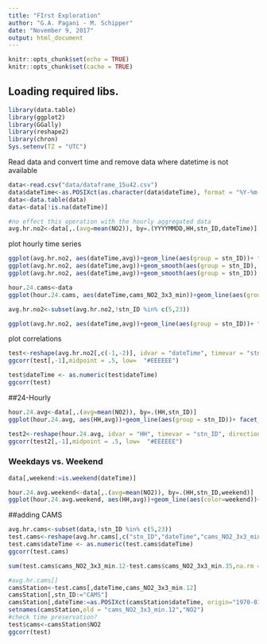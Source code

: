 ```yaml
---
title: "FIrst Exploration"
author: "G.A. Pagani - M. Schipper"
date: "November 9, 2017"
output: html_document
---
```


```r
knitr::opts_chunk$set(echo = TRUE)
knitr::opts_chunk$set(cache = TRUE)
```

## Loading required libs.

```r
library(data.table)
library(ggplot2)
library(GGally)
library(reshape2)
library(chron)
Sys.setenv(TZ = "UTC")
```


Read data and convert time and remove data where datetime is not available
```r
data<-read.csv("data/dataframe_15u42.csv")
data$dateTime<-as.POSIXct(as.character(data$dateTime), format = "%Y-%m-%d %H:%M:%S")
data<-data.table(data)
data<-data[!is.na(dateTime)]
```



```r
#no effect this operation with the hourly aggregated data
avg.hr.no2<-data[,.(avg=mean(NO2)), by=.(YYYYMMDD,HH,stn_ID,dateTime)]
```



plot hourly time series

```r
ggplot(avg.hr.no2, aes(dateTime,avg))+geom_line(aes(group = stn_ID))+ facet_wrap(~stn_ID)
ggplot(avg.hr.no2, aes(dateTime,avg))+geom_smooth(aes(group = stn_ID), method = "lm")+ facet_wrap(~stn_ID)
ggplot(avg.hr.no2, aes(dateTime,avg))+geom_smooth(aes(group = stn_ID)) + facet_wrap(~stn_ID)

hour.24.cams<-data
ggplot(hour.24.cams, aes(dateTime,cams_NO2_3x3_min))+geom_line(aes(group = stn_ID))+ facet_wrap(~stn_ID)


```


```r
avg.hr.no2<-subset(avg.hr.no2,!stn_ID %in% c(5,23))
```

```r
ggplot(avg.hr.no2, aes(dateTime,avg))+geom_line(aes(group = stn_ID))+ facet_wrap(~stn_ID)
```

plot correlations

```r
test<-reshape(avg.hr.no2[,c(-1,-2)], idvar = "dateTime", timevar = "stn_ID", direction = "wide")
ggcorr(test[,-1],midpoint = .5, low=  "#EEEEEE")
```

```r
test$dateTime <- as.numeric(test$dateTime)
ggcorr(test)
```


##24-Hourly
```r
hour.24.avg<-data[,.(avg=mean(NO2)), by=.(HH,stn_ID)]
ggplot(hour.24.avg, aes(HH,avg))+geom_line(aes(group = stn_ID))+ facet_wrap(~stn_ID)
```

```r
test2<-reshape(hour.24.avg, idvar = "HH", timevar = "stn_ID", direction = "wide")
ggcorr(test2[,-1],midpoint = .5, low=  "#EEEEEE")
```


### Weekdays vs. Weekend

```r
data[,weekend:=is.weekend(dateTime)]
```

```r
hour.24.avg.weekend<-data[,.(avg=mean(NO2)), by=.(HH,stn_ID,weekend)]
ggplot(hour.24.avg.weekend, aes(HH,avg))+geom_line(aes(color=weekend))+ facet_wrap(~stn_ID)
```
  
##adding CAMS
```r
avg.hr.cams<-subset(data,!stn_ID %in% c(5,23))
test.cams<-reshape(avg.hr.cams[,c("stn_ID","dateTime","cams_NO2_3x3_min")], idvar = "dateTime", timevar = "stn_ID", direction = "wide")
test.cams$dateTime <- as.numeric(test.cams$dateTime)
ggcorr(test.cams)
```

```r
sum(test.cams$cams_NO2_3x3_min.12-test.cams$cams_NO2_3x3_min.35,na.rm = T)

```

```r
#avg.hr.cams[]
camsStation<-test.cams[,dateTime,cams_NO2_3x3_min.12]
camsStation[,stn_ID:="CAMS"]
camsStation[,dateTime:=as.POSIXct(camsStation$dateTime, origin="1970-01-01")]
setnames(camsStation,old = "cams_NO2_3x3_min.12","NO2")
#check time preservation?
test$cams<-camsStation$NO2
ggcorr(test)
```



